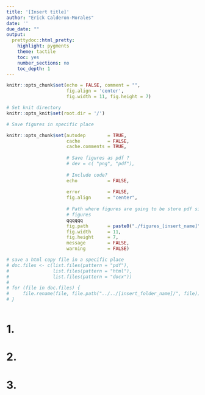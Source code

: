 ```yaml
---
title: '[Insert title]'
author: "Erick Calderon-Morales"
date: ''
due_date: ""
output:
  prettydoc::html_pretty:
    highlight: pygments
    theme: tactile
    toc: yes
    number_sections: no
    toc_depth: 1
---
```


```r
knitr::opts_chunk$set(echo = FALSE, comment = "", 
                      fig.align = 'center',
					  fig.width = 11, fig.height = 7)
```

```r
# Set knit directory
knitr::opts_knit$set(root.dir = '/')
```


```r

# Save figures in specific place

knitr::opts_chunk$set(autodep        = TRUE,
                      cache          = FALSE,
                      cache.comments = TRUE,
                      
                      # Save figures as pdf ?
                      # dev = c( "png", "pdf"),
                  
                      # Include code?
                      echo           = FALSE,
                      
                      error          = FALSE,
                      fig.align      = "center",
                      
                      # Path where figures are going to be store pdf single 
                      # figures
                      qqqqqq
                      fig.path       = paste0("./figures_[insert_name]", "/"),
                      fig.width      = 11,
                      fig.height     = 7,
                      message        = FALSE,
                      warning        = FALSE)
```

```r
# save a html copy file in a specific place
# doc.files <- c(list.files(pattern = "pdf"),
#                list.files(pattern = "html"),
#                list.files(pattern = "docx"))
# 
# for (file in doc.files) {   
#     file.rename(file, file.path("../../[insert_folder_name]/", file))
# }
```


```r

```

# 1. 
# 2. 
# 3. 
